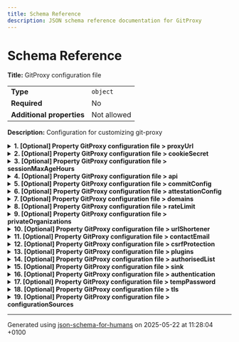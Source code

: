 ```yaml
---
title: Schema Reference
description: JSON schema reference documentation for GitProxy
---
```


# Schema Reference

**Title:** GitProxy configuration file

|                           |             |
| ------------------------- | ----------- |
| **Type**                  | `object`    |
| **Required**              | No          |
| **Additional properties** | Not allowed |

**Description:** Configuration for customizing git-proxy

<details>
<summary>
<strong> <a name="proxyUrl"></a>1. [Optional] Property GitProxy configuration file > proxyUrl</strong>
</summary>
<blockquote>

|              |          |
| ------------ | -------- |
| **Type**     | `string` |
| **Required** | No       |

</blockquote>
</details>

<details>
<summary>
<strong> <a name="cookieSecret"></a>2. [Optional] Property GitProxy configuration file > cookieSecret</strong>
</summary>
<blockquote>

|              |          |
| ------------ | -------- |
| **Type**     | `string` |
| **Required** | No       |

</blockquote>
</details>

<details>
<summary>
<strong> <a name="sessionMaxAgeHours"></a>3. [Optional] Property GitProxy configuration file > sessionMaxAgeHours</strong>
</summary>
<blockquote>

|              |          |
| ------------ | -------- |
| **Type**     | `number` |
| **Required** | No       |

</blockquote>
</details>

<details>
<summary>
<strong> <a name="api"></a>4. [Optional] Property GitProxy configuration file > api</strong>
</summary>
<blockquote>

|                           |                  |
| ------------------------- | ---------------- |
| **Type**                  | `object`         |
| **Required**              | No               |
| **Additional properties** | Any type allowed |

**Description:** Third party APIs

<details>
<summary>
<strong> <a name="api_ls"></a>4.1. [Optional] Property GitProxy configuration file > api > ls</strong>
</summary>
<blockquote>

|                           |                  |
| ------------------------- | ---------------- |
| **Type**                  | `object`         |
| **Required**              | No               |
| **Additional properties** | Any type allowed |

**Description:** Configuration used in conjunction with ActiveDirectory auth, which relates to a REST API used to check user group membership, as opposed to direct querying via LDAP.<br />If this configuration is set direct querying of group membership via LDAP will be disabled.

<details>
<summary>
<strong> <a name="api_ls_userInADGroup"></a>4.1.1. [Optional] Property GitProxy configuration file > api > ls > userInADGroup</strong>
</summary>
<blockquote>

|              |          |
| ------------ | -------- |
| **Type**     | `string` |
| **Required** | No       |

**Description:** URL template for a GET request that confirms a user's membership of a specific group. Should respond with a non-empty 200 status if the user is a member of the group, an empty response or non-200 status indicates that the user is not a group member. If set, this URL will be queried and direct queries via LDAP will be disabled. The template should contain the following string placeholders, which will be replaced to produce the final URL:<ul><li>"&lt;domain&gt;": AD domain,</li><li>"&lt;name&gt;": The group name to check membership of.</li><li>"&lt;id&gt;": The username to check group membership for.</li></ul>

**Example:**

```json
"https://somedomain.com/some/path/checkUserGroups?domain=<domain>&name=<name>&id=<id>"
```

</blockquote>
</details>

</blockquote>
</details>

<details>
<summary>
<strong> <a name="api_github"></a>4.2. [Optional] Property GitProxy configuration file > api > github</strong>
</summary>
<blockquote>

|                           |                  |
| ------------------------- | ---------------- |
| **Type**                  | `object`         |
| **Required**              | No               |
| **Additional properties** | Any type allowed |

<details>
<summary>
<strong> <a name="api_github_baseUrl"></a>4.2.1. [Optional] Property GitProxy configuration file > api > github > baseUrl</strong>
</summary>
<blockquote>

|              |          |
| ------------ | -------- |
| **Type**     | `string` |
| **Required** | No       |
| **Format**   | `uri`    |

**Example:**

```json
"https://api.github.com"
```

</blockquote>
</details>

</blockquote>
</details>

</blockquote>
</details>

<details>
<summary>
<strong> <a name="commitConfig"></a>5. [Optional] Property GitProxy configuration file > commitConfig</strong>
</summary>
<blockquote>

|                           |                  |
| ------------------------- | ---------------- |
| **Type**                  | `object`         |
| **Required**              | No               |
| **Additional properties** | Any type allowed |

**Description:** Enforce rules and patterns on commits including e-mail and message

</blockquote>
</details>

<details>
<summary>
<strong> <a name="attestationConfig"></a>6. [Optional] Property GitProxy configuration file > attestationConfig</strong>
</summary>
<blockquote>

|                           |                  |
| ------------------------- | ---------------- |
| **Type**                  | `object`         |
| **Required**              | No               |
| **Additional properties** | Any type allowed |

**Description:** Customisable questions to add to attestation form

</blockquote>
</details>

<details>
<summary>
<strong> <a name="domains"></a>7. [Optional] Property GitProxy configuration file > domains</strong>
</summary>
<blockquote>

|                           |                  |
| ------------------------- | ---------------- |
| **Type**                  | `object`         |
| **Required**              | No               |
| **Additional properties** | Any type allowed |

**Description:** Provide domains to use alternative to the defaults

</blockquote>
</details>

<details>
<summary>
<strong> <a name="rateLimit"></a>8. [Optional] Property GitProxy configuration file > rateLimit</strong>
</summary>
<blockquote>

|                           |             |
| ------------------------- | ----------- |
| **Type**                  | `object`    |
| **Required**              | No          |
| **Additional properties** | Not allowed |

**Description:** API Rate limiting configuration.

<details>
<summary>
<strong> <a name="rateLimit_windowMs"></a>8.1. [Required] Property GitProxy configuration file > rateLimit > windowMs</strong>
</summary>
<blockquote>

|              |          |
| ------------ | -------- |
| **Type**     | `number` |
| **Required** | Yes      |

**Description:** How long to remember requests for, in milliseconds (default 10 mins).

</blockquote>
</details>

<details>
<summary>
<strong> <a name="rateLimit_limit"></a>8.2. [Required] Property GitProxy configuration file > rateLimit > limit</strong>
</summary>
<blockquote>

|              |          |
| ------------ | -------- |
| **Type**     | `number` |
| **Required** | Yes      |

**Description:** How many requests to allow (default 150).

</blockquote>
</details>

<details>
<summary>
<strong> <a name="rateLimit_statusCode"></a>8.3. [Optional] Property GitProxy configuration file > rateLimit > statusCode</strong>
</summary>
<blockquote>

|              |          |
| ------------ | -------- |
| **Type**     | `number` |
| **Required** | No       |

**Description:** HTTP status code after limit is reached (default is 429).

</blockquote>
</details>

<details>
<summary>
<strong> <a name="rateLimit_message"></a>8.4. [Optional] Property GitProxy configuration file > rateLimit > message</strong>
</summary>
<blockquote>

|              |          |
| ------------ | -------- |
| **Type**     | `string` |
| **Required** | No       |

**Description:** Response to return after limit is reached.

</blockquote>
</details>

</blockquote>
</details>

<details>
<summary>
<strong> <a name="privateOrganizations"></a>9. [Optional] Property GitProxy configuration file > privateOrganizations</strong>
</summary>
<blockquote>

|              |         |
| ------------ | ------- |
| **Type**     | `array` |
| **Required** | No      |

**Description:** Pattern searches for listed private organizations are disabled

</blockquote>
</details>

<details>
<summary>
<strong> <a name="urlShortener"></a>10. [Optional] Property GitProxy configuration file > urlShortener</strong>
</summary>
<blockquote>

|              |          |
| ------------ | -------- |
| **Type**     | `string` |
| **Required** | No       |

**Description:** Customisable URL shortener to share in proxy responses and warnings

</blockquote>
</details>

<details>
<summary>
<strong> <a name="contactEmail"></a>11. [Optional] Property GitProxy configuration file > contactEmail</strong>
</summary>
<blockquote>

|              |          |
| ------------ | -------- |
| **Type**     | `string` |
| **Required** | No       |

**Description:** Customisable e-mail address to share in proxy responses and warnings

</blockquote>
</details>

<details>
<summary>
<strong> <a name="csrfProtection"></a>12. [Optional] Property GitProxy configuration file > csrfProtection</strong>
</summary>
<blockquote>

|              |           |
| ------------ | --------- |
| **Type**     | `boolean` |
| **Required** | No        |

**Description:** Flag to enable CSRF protections for UI

</blockquote>
</details>

<details>
<summary>
<strong> <a name="plugins"></a>13. [Optional] Property GitProxy configuration file > plugins</strong>
</summary>
<blockquote>

|              |                   |
| ------------ | ----------------- |
| **Type**     | `array of string` |
| **Required** | No                |

**Description:** List of plugins to integrate on GitProxy's push or pull actions. Each value is either a file path or a module name.

| Each item of this array must be | Description |
| ------------------------------- | ----------- |
| [plugins items](#plugins_items) | -           |

### <a name="autogenerated_heading_2"></a>13.1. GitProxy configuration file > plugins > plugins items

|              |          |
| ------------ | -------- |
| **Type**     | `string` |
| **Required** | No       |

</blockquote>
</details>

<details>
<summary>
<strong> <a name="authorisedList"></a>14. [Optional] Property GitProxy configuration file > authorisedList</strong>
</summary>
<blockquote>

|              |         |
| ------------ | ------- |
| **Type**     | `array` |
| **Required** | No      |

**Description:** List of repositories that are authorised to be pushed to through the proxy.

| Each item of this array must be         | Description |
| --------------------------------------- | ----------- |
| [authorisedRepo](#authorisedList_items) | -           |

### <a name="autogenerated_heading_3"></a>14.1. GitProxy configuration file > authorisedList > authorisedRepo

|                           |                              |
| ------------------------- | ---------------------------- |
| **Type**                  | `object`                     |
| **Required**              | No                           |
| **Additional properties** | Any type allowed             |
| **Defined in**            | #/definitions/authorisedRepo |

<details>
<summary>
<strong> <a name="authorisedList_items_project"></a>14.1.1. [Required] Property GitProxy configuration file > authorisedList > authorisedList items > project</strong>
</summary>
<blockquote>

|              |          |
| ------------ | -------- |
| **Type**     | `string` |
| **Required** | Yes      |

</blockquote>
</details>

<details>
<summary>
<strong> <a name="authorisedList_items_name"></a>14.1.2. [Required] Property GitProxy configuration file > authorisedList > authorisedList items > name</strong>
</summary>
<blockquote>

|              |          |
| ------------ | -------- |
| **Type**     | `string` |
| **Required** | Yes      |

</blockquote>
</details>

<details>
<summary>
<strong> <a name="authorisedList_items_url"></a>14.1.3. [Required] Property GitProxy configuration file > authorisedList > authorisedList items > url</strong>
</summary>
<blockquote>

|              |          |
| ------------ | -------- |
| **Type**     | `string` |
| **Required** | Yes      |

</blockquote>
</details>

</blockquote>
</details>

<details>
<summary>
<strong> <a name="sink"></a>15. [Optional] Property GitProxy configuration file > sink</strong>
</summary>
<blockquote>

|              |         |
| ------------ | ------- |
| **Type**     | `array` |
| **Required** | No      |

**Description:** List of database sources. The first source in the configuration with enabled=true will be used.

| Each item of this array must be | Description |
| ------------------------------- | ----------- |
| [database](#sink_items)         | -           |

### <a name="autogenerated_heading_4"></a>15.1. GitProxy configuration file > sink > database

|                           |                        |
| ------------------------- | ---------------------- |
| **Type**                  | `object`               |
| **Required**              | No                     |
| **Additional properties** | Any type allowed       |
| **Defined in**            | #/definitions/database |

<details>
<summary>
<strong> <a name="sink_items_type"></a>15.1.1. [Required] Property GitProxy configuration file > sink > sink items > type</strong>
</summary>
<blockquote>

|              |          |
| ------------ | -------- |
| **Type**     | `string` |
| **Required** | Yes      |

</blockquote>
</details>

<details>
<summary>
<strong> <a name="sink_items_enabled"></a>15.1.2. [Required] Property GitProxy configuration file > sink > sink items > enabled</strong>
</summary>
<blockquote>

|              |           |
| ------------ | --------- |
| **Type**     | `boolean` |
| **Required** | Yes       |

</blockquote>
</details>

<details>
<summary>
<strong> <a name="sink_items_connectionString"></a>15.1.3. [Optional] Property GitProxy configuration file > sink > sink items > connectionString</strong>
</summary>
<blockquote>

|              |          |
| ------------ | -------- |
| **Type**     | `string` |
| **Required** | No       |

</blockquote>
</details>

<details>
<summary>
<strong> <a name="sink_items_options"></a>15.1.4. [Optional] Property GitProxy configuration file > sink > sink items > options</strong>
</summary>
<blockquote>

|                           |                  |
| ------------------------- | ---------------- |
| **Type**                  | `object`         |
| **Required**              | No               |
| **Additional properties** | Any type allowed |

</blockquote>
</details>

<details>
<summary>
<strong> <a name="sink_items_params"></a>15.1.5. [Optional] Property GitProxy configuration file > sink > sink items > params</strong>
</summary>
<blockquote>

|                           |                  |
| ------------------------- | ---------------- |
| **Type**                  | `object`         |
| **Required**              | No               |
| **Additional properties** | Any type allowed |

</blockquote>
</details>

</blockquote>
</details>

<details>
<summary>
<strong> <a name="authentication"></a>16. [Optional] Property GitProxy configuration file > authentication</strong>
</summary>
<blockquote>

|              |         |
| ------------ | ------- |
| **Type**     | `array` |
| **Required** | No      |

**Description:** List of authentication sources. The first source in the configuration with enabled=true will be used.

| Each item of this array must be         | Description                                |
| --------------------------------------- | ------------------------------------------ |
| [authentication](#authentication_items) | Configuration for an authentication source |

### <a name="autogenerated_heading_5"></a>16.1. GitProxy configuration file > authentication > authentication

|                           |                              |
| ------------------------- | ---------------------------- |
| **Type**                  | `object`                     |
| **Required**              | No                           |
| **Additional properties** | Any type allowed             |
| **Defined in**            | #/definitions/authentication |

**Description:** Configuration for an authentication source

<details>
<summary>
<strong> <a name="authentication_items_type"></a>16.1.1. [Required] Property GitProxy configuration file > authentication > authentication items > type</strong>
</summary>
<blockquote>

|              |                    |
| ------------ | ------------------ |
| **Type**     | `enum (of string)` |
| **Required** | Yes                |

Must be one of:
* "local"
* "ActiveDirectory"
* "OpenIdConnect"

</blockquote>
</details>

<details>
<summary>
<strong> <a name="authentication_items_enabled"></a>16.1.2. [Required] Property GitProxy configuration file > authentication > authentication items > enabled</strong>
</summary>
<blockquote>

|              |           |
| ------------ | --------- |
| **Type**     | `boolean` |
| **Required** | Yes       |

</blockquote>
</details>

<details>
<summary>
<strong> <a name="authentication_items_adminGroup"></a>16.1.3. [Optional] Property GitProxy configuration file > authentication > authentication items > adminGroup</strong>
</summary>
<blockquote>

|              |          |
| ------------ | -------- |
| **Type**     | `string` |
| **Required** | No       |

**Description:** Group that indicates that a user is an admin

</blockquote>
</details>

<details>
<summary>
<strong> <a name="authentication_items_userGroup"></a>16.1.4. [Optional] Property GitProxy configuration file > authentication > authentication items > userGroup</strong>
</summary>
<blockquote>

|              |          |
| ------------ | -------- |
| **Type**     | `string` |
| **Required** | No       |

**Description:** Group that indicates that a user should be able to login to the Git Proxy UI and can work as a reviewer

</blockquote>
</details>

<details>
<summary>
<strong> <a name="authentication_items_domain"></a>16.1.5. [Optional] Property GitProxy configuration file > authentication > authentication items > domain</strong>
</summary>
<blockquote>

|              |          |
| ------------ | -------- |
| **Type**     | `string` |
| **Required** | No       |

**Description:** Active Directory domain

</blockquote>
</details>

<details>
<summary>
<strong> <a name="authentication_items_adConfig"></a>16.1.6. [Optional] Property GitProxy configuration file > authentication > authentication items > adConfig</strong>
</summary>
<blockquote>

|                           |                  |
| ------------------------- | ---------------- |
| **Type**                  | `object`         |
| **Required**              | No               |
| **Additional properties** | Any type allowed |

**Description:** Additional Active Directory configuration supporting LDAP connection which can be used to confirm group membership. For the full set of available options see the activedirectory 2 NPM module docs at https://www.npmjs.com/package/activedirectory2#activedirectoryoptions <br /><br />Please note that if the Third Party APIs config `api.ls.userInADGroup` is set then the REST API it represents is used in preference to direct querying of group memebership via LDAP.

<details>
<summary>
<strong> <a name="authentication_items_adConfig_url"></a>16.1.6.1. [Required] Property GitProxy configuration file > authentication > authentication items > adConfig > url</strong>
</summary>
<blockquote>

|              |          |
| ------------ | -------- |
| **Type**     | `string` |
| **Required** | Yes      |

**Description:** Active Directory server to connect to, e.g. `ldap://ad.example.com`.

</blockquote>
</details>

<details>
<summary>
<strong> <a name="authentication_items_adConfig_baseDN"></a>16.1.6.2. [Required] Property GitProxy configuration file > authentication > authentication items > adConfig > baseDN</strong>
</summary>
<blockquote>

|              |          |
| ------------ | -------- |
| **Type**     | `string` |
| **Required** | Yes      |

**Description:** The root DN from which all searches will be performed, e.g. `dc=example,dc=com`.

</blockquote>
</details>

<details>
<summary>
<strong> <a name="authentication_items_adConfig_username"></a>16.1.6.3. [Required] Property GitProxy configuration file > authentication > authentication items > adConfig > username</strong>
</summary>
<blockquote>

|              |          |
| ------------ | -------- |
| **Type**     | `string` |
| **Required** | Yes      |

**Description:** An account name capable of performing the operations desired.

</blockquote>
</details>

<details>
<summary>
<strong> <a name="authentication_items_adConfig_password"></a>16.1.6.4. [Required] Property GitProxy configuration file > authentication > authentication items > adConfig > password</strong>
</summary>
<blockquote>

|              |          |
| ------------ | -------- |
| **Type**     | `string` |
| **Required** | Yes      |

**Description:** Password for the given `username`.

</blockquote>
</details>

</blockquote>
</details>

</blockquote>
</details>

<details>
<summary>
<strong> <a name="tempPassword"></a>17. [Optional] Property GitProxy configuration file > tempPassword</strong>
</summary>
<blockquote>

|                           |                  |
| ------------------------- | ---------------- |
| **Type**                  | `object`         |
| **Required**              | No               |
| **Additional properties** | Any type allowed |

**Description:** Toggle the generation of temporary password for git-proxy admin user

<details>
<summary>
<strong> <a name="tempPassword_sendEmail"></a>17.1. [Optional] Property GitProxy configuration file > tempPassword > sendEmail</strong>
</summary>
<blockquote>

|              |           |
| ------------ | --------- |
| **Type**     | `boolean` |
| **Required** | No        |

</blockquote>
</details>

<details>
<summary>
<strong> <a name="tempPassword_emailConfig"></a>17.2. [Optional] Property GitProxy configuration file > tempPassword > emailConfig</strong>
</summary>
<blockquote>

|                           |                  |
| ------------------------- | ---------------- |
| **Type**                  | `object`         |
| **Required**              | No               |
| **Additional properties** | Any type allowed |

**Description:** Generic object to configure nodemailer. For full type information, please see https://github.com/DefinitelyTyped/DefinitelyTyped/tree/master/types/nodemailer

</blockquote>
</details>

</blockquote>
</details>

<details>
<summary>
<strong> <a name="tls"></a>18. [Optional] Property GitProxy configuration file > tls</strong>
</summary>
<blockquote>

|                           |                  |
| ------------------------- | ---------------- |
| **Type**                  | `object`         |
| **Required**              | No               |
| **Additional properties** | Any type allowed |

**Description:** TLS configuration for secure connections

<details>
<summary>
<strong> <a name="tls_enabled"></a>18.1. [Required] Property GitProxy configuration file > tls > enabled</strong>
</summary>
<blockquote>

|              |           |
| ------------ | --------- |
| **Type**     | `boolean` |
| **Required** | Yes       |

</blockquote>
</details>

<details>
<summary>
<strong> <a name="tls_key"></a>18.2. [Required] Property GitProxy configuration file > tls > key</strong>
</summary>
<blockquote>

|              |          |
| ------------ | -------- |
| **Type**     | `string` |
| **Required** | Yes      |

</blockquote>
</details>

<details>
<summary>
<strong> <a name="tls_cert"></a>18.3. [Required] Property GitProxy configuration file > tls > cert</strong>
</summary>
<blockquote>

|              |          |
| ------------ | -------- |
| **Type**     | `string` |
| **Required** | Yes      |

</blockquote>
</details>

</blockquote>
</details>

<details>
<summary>
<strong> <a name="configurationSources"></a>19. [Optional] Property GitProxy configuration file > configurationSources</strong>
</summary>
<blockquote>

|                           |                  |
| ------------------------- | ---------------- |
| **Type**                  | `object`         |
| **Required**              | No               |
| **Additional properties** | Any type allowed |

</blockquote>
</details>

----------------------------------------------------------------------------------------------------------------------------
Generated using [json-schema-for-humans](https://github.com/coveooss/json-schema-for-humans) on 2025-05-22 at 11:28:04 +0100
